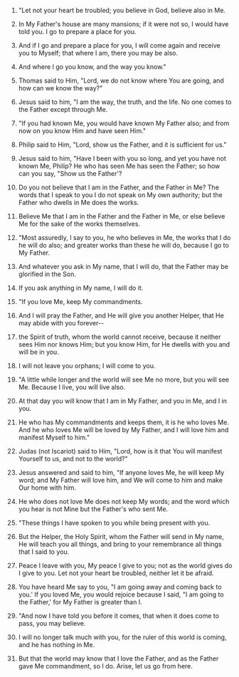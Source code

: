 
1. "Let not your heart be troubled; you believe in God, believe also in Me.

2. In My Father's house are many mansions; if it were not so, I would have told you. I go to prepare a place for you.

3. And if I go and prepare a place for you, I will come again and receive you to Myself; that where I am, there you may be also.

4. And where I go you know, and the way you know."

5. Thomas said to Him, "Lord, we do not know where You are going, and how can we know the way?"

6. Jesus said to him, "I am the way, the truth, and the life. No one comes to the Father except through Me.

7. "If you had known Me, you would have known My Father also; and from now on you know Him and have seen Him."

8. Philip said to Him, "Lord, show us the Father, and it is sufficient for us."

9. Jesus said to him, "Have I been with you so long, and yet you have not known Me, Philip? He who has seen Me has seen the Father; so how can you say, "Show us the Father'?

10. Do you not believe that I am in the Father, and the Father in Me? The words that I speak to you I do not speak on My own authority; but the Father who dwells in Me does the works.

11. Believe Me that I am in the Father and the Father in Me, or else believe Me for the sake of the works themselves.

12. "Most assuredly, I say to you, he who believes in Me, the works that I do he will do also; and greater works than these he will do, because I go to My Father.

13. And whatever you ask in My name, that I will do, that the Father may be glorified in the Son.

14. If you ask anything in My name, I will do it.

15. "If you love Me, keep My commandments.

16. And I will pray the Father, and He will give you another Helper, that He may abide with you forever--

17. the Spirit of truth, whom the world cannot receive, because it neither sees Him nor knows Him; but you know Him, for He dwells with you and will be in you.

18. I will not leave you orphans; I will come to you.

19. "A little while longer and the world will see Me no more, but you will see Me. Because I live, you will live also.

20. At that day you will know that I am in My Father, and you in Me, and I in you.

21. He who has My commandments and keeps them, it is he who loves Me. And he who loves Me will be loved by My Father, and I will love him and manifest Myself to him."

22. Judas (not Iscariot) said to Him, "Lord, how is it that You will manifest Yourself to us, and not to the world?"

23. Jesus answered and said to him, "If anyone loves Me, he will keep My word; and My Father will love him, and We will come to him and make Our home with him.

24. He who does not love Me does not keep My words; and the word which you hear is not Mine but the Father's who sent Me.

25. "These things I have spoken to you while being present with you.

26. But the Helper, the Holy Spirit, whom the Father will send in My name, He will teach you all things, and bring to your remembrance all things that I said to you.

27. Peace I leave with you, My peace I give to you; not as the world gives do I give to you. Let not your heart be troubled, neither let it be afraid.

28. You have heard Me say to you, "I am going away and coming back to you.' If you loved Me, you would rejoice because I said, "I am going to the Father,' for My Father is greater than I.

29. "And now I have told you before it comes, that when it does come to pass, you may believe.

30. I will no longer talk much with you, for the ruler of this world is coming, and he has nothing in Me.

31. But that the world may know that I love the Father, and as the Father gave Me commandment, so I do. Arise, let us go from here.


